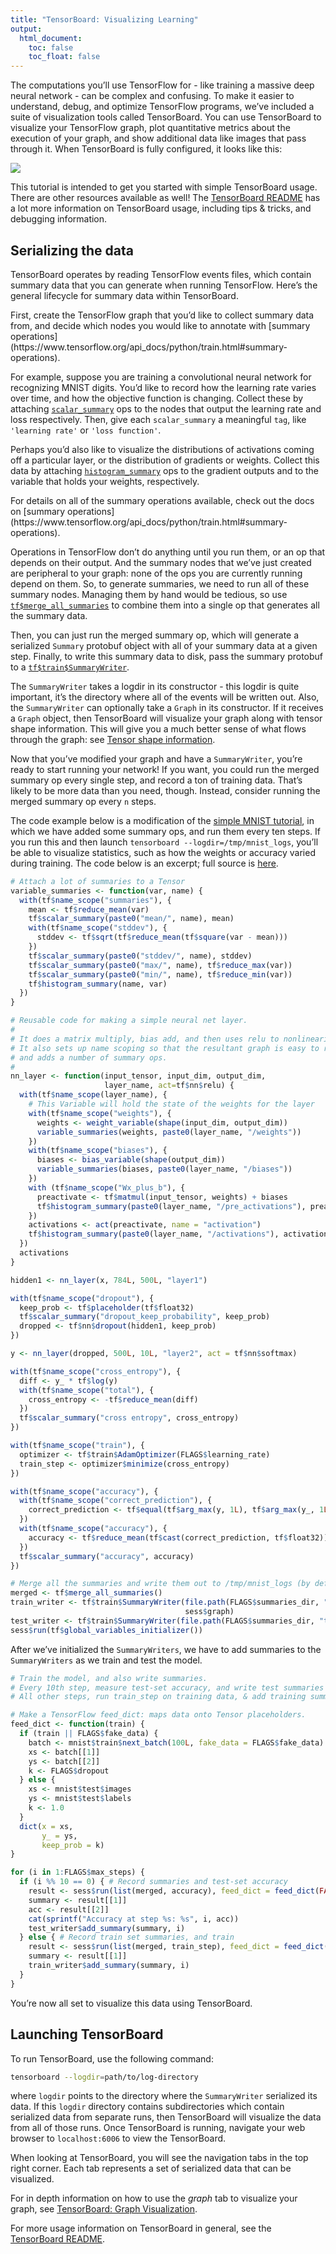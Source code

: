 ```yaml
---
title: "TensorBoard: Visualizing Learning"
output: 
  html_document:
    toc: false
    toc_float: false
---
```


The computations you'll use TensorFlow for - like training a massive
deep neural network - can be complex and confusing. To make it easier to
understand, debug, and optimize TensorFlow programs, we've included a suite of
visualization tools called TensorBoard. You can use TensorBoard to visualize
your TensorFlow graph, plot quantitative metrics about the execution of your
graph, and show additional data like images that pass through it. When
TensorBoard is fully configured, it looks like this:

![](images/mnist_tensorboard.png){.tutorial-illustration .tutorial-illustration-large}


This tutorial is intended to get you started with simple TensorBoard usage.
There are other resources available as well! The [TensorBoard README](https://www.tensorflow.org/code/tensorflow/tensorboard/)
has a lot more information on TensorBoard usage, including tips & tricks, and
debugging information.

## Serializing the data

TensorBoard operates by reading TensorFlow events files, which contain summary
data that you can generate when running TensorFlow. Here's the general
lifecycle for summary data within TensorBoard.

First, create the TensorFlow graph that you'd like to collect summary
data from, and decide which nodes you would like to annotate with
[summary operations]
(https://www.tensorflow.org/api_docs/python/train.html#summary-operations).

For example, suppose you are training a convolutional neural network for
recognizing MNIST digits. You'd like to record how the learning rate
varies over time, and how the objective function is changing. Collect these by
attaching [`scalar_summary`](https://www.tensorflow.org/api_docs/python/train.html#scalar_summary) ops
to the nodes that output the learning rate and loss respectively. Then, give
each `scalar_summary` a meaningful `tag`, like `'learning rate'` or `'loss
function'`.

Perhaps you'd also like to visualize the distributions of activations coming
off a particular layer, or the distribution of gradients or weights. Collect
this data by attaching
[`histogram_summary`](https://www.tensorflow.org/api_docs/python/train.html#histogram_summary) ops to
the gradient outputs and to the variable that holds your weights, respectively.

For details on all of the summary operations available, check out the docs on
[summary operations]
(https://www.tensorflow.org/api_docs/python/train.html#summary-operations).

Operations in TensorFlow don't do anything until you run them, or an op that
depends on their output. And the summary nodes that we've just created are
peripheral to your graph: none of the ops you are currently running depend on
them. So, to generate summaries, we need to run all of these summary nodes.
Managing them by hand would be tedious, so use
[`tf$merge_all_summaries`](https://www.tensorflow.org/api_docs/python/train.html#merge_all_summaries)
to combine them into a single op that generates all the summary data.

Then, you can just run the merged summary op, which will generate a serialized
`Summary` protobuf object with all of your summary data at a given step.
Finally, to write this summary data to disk, pass the summary protobuf to a
[`tf$train$SummaryWriter`](https://www.tensorflow.org/api_docs/python/train.html#SummaryWriter).

The `SummaryWriter` takes a logdir in its constructor - this logdir is quite
important, it's the directory where all of the events will be written out.
Also, the `SummaryWriter` can optionally take a `Graph` in its constructor.
If it receives a `Graph` object, then TensorBoard will visualize your graph
along with tensor shape information. This will give you a much better sense of
what flows through the graph: see
[Tensor shape information](howto_graph_viz.html#tensor-shape-information).

Now that you've modified your graph and have a `SummaryWriter`, you're ready to
start running your network! If you want, you could run the merged summary op
every single step, and record a ton of training data. That's likely to be more
data than you need, though. Instead, consider running the merged summary op
every `n` steps.

The code example below is a modification of the [simple MNIST tutorial](tutorial_mnist_beginners.html), in which we have
added some summary ops, and run them every ten steps. If you run this and then
launch `tensorboard --logdir=/tmp/mnist_logs`, you'll be able to visualize
statistics, such as how the weights or accuracy varied during training.
The code below is an excerpt; full source is [here](https://github.com/rstudio/tensorflow/blob/master/inst/examples/mnist/mnist_with_summaries.R).

```r
# Attach a lot of summaries to a Tensor
variable_summaries <- function(var, name) {
  with(tf$name_scope("summaries"), {
    mean <- tf$reduce_mean(var)
    tf$scalar_summary(paste0("mean/", name), mean)
    with(tf$name_scope("stddev"), {
      stddev <- tf$sqrt(tf$reduce_mean(tf$square(var - mean)))
    })
    tf$scalar_summary(paste0("stddev/", name), stddev)
    tf$scalar_summary(paste0("max/", name), tf$reduce_max(var))
    tf$scalar_summary(paste0("min/", name), tf$reduce_min(var))
    tf$histogram_summary(name, var)
  })
}

# Reusable code for making a simple neural net layer.
#
# It does a matrix multiply, bias add, and then uses relu to nonlinearize.
# It also sets up name scoping so that the resultant graph is easy to read,
# and adds a number of summary ops.
#
nn_layer <- function(input_tensor, input_dim, output_dim,
                     layer_name, act=tf$nn$relu) {
  with(tf$name_scope(layer_name), {
    # This Variable will hold the state of the weights for the layer
    with(tf$name_scope("weights"), {
      weights <- weight_variable(shape(input_dim, output_dim))
      variable_summaries(weights, paste0(layer_name, "/weights"))
    })
    with(tf$name_scope("biases"), {
      biases <- bias_variable(shape(output_dim))
      variable_summaries(biases, paste0(layer_name, "/biases"))
    })
    with (tf$name_scope("Wx_plus_b"), {
      preactivate <- tf$matmul(input_tensor, weights) + biases
      tf$histogram_summary(paste0(layer_name, "/pre_activations"), preactivate)
    })
    activations <- act(preactivate, name = "activation")
    tf$histogram_summary(paste0(layer_name, "/activations"), activations)
  })
  activations
}

hidden1 <- nn_layer(x, 784L, 500L, "layer1")

with(tf$name_scope("dropout"), {
  keep_prob <- tf$placeholder(tf$float32)
  tf$scalar_summary("dropout_keep_probability", keep_prob)
  dropped <- tf$nn$dropout(hidden1, keep_prob)
})

y <- nn_layer(dropped, 500L, 10L, "layer2", act = tf$nn$softmax)

with(tf$name_scope("cross_entropy"), {
  diff <- y_ * tf$log(y)
  with(tf$name_scope("total"), {
    cross_entropy <- -tf$reduce_mean(diff)
  })
  tf$scalar_summary("cross entropy", cross_entropy)
})

with(tf$name_scope("train"), {
  optimizer <- tf$train$AdamOptimizer(FLAGS$learning_rate)
  train_step <- optimizer$minimize(cross_entropy)
})

with(tf$name_scope("accuracy"), {
  with(tf$name_scope("correct_prediction"), {
    correct_prediction <- tf$equal(tf$arg_max(y, 1L), tf$arg_max(y_, 1L))
  })
  with(tf$name_scope("accuracy"), {
    accuracy <- tf$reduce_mean(tf$cast(correct_prediction, tf$float32))
  })
  tf$scalar_summary("accuracy", accuracy)
})

# Merge all the summaries and write them out to /tmp/mnist_logs (by default)
merged <- tf$merge_all_summaries()
train_writer <- tf$train$SummaryWriter(file.path(FLAGS$summaries_dir, "train"),
                                       sess$graph)
test_writer <- tf$train$SummaryWriter(file.path(FLAGS$summaries_dir, "test"))
sess$run(tf$global_variables_initializer())
```

After we've initialized the `SummaryWriters`, we have to add summaries to the
`SummaryWriters` as we train and test the model.

```r
# Train the model, and also write summaries.
# Every 10th step, measure test-set accuracy, and write test summaries
# All other steps, run train_step on training data, & add training summaries

# Make a TensorFlow feed_dict: maps data onto Tensor placeholders.
feed_dict <- function(train) {
  if (train || FLAGS$fake_data) {
    batch <- mnist$train$next_batch(100L, fake_data = FLAGS$fake_data)
    xs <- batch[[1]]
    ys <- batch[[2]]
    k <- FLAGS$dropout
  } else {
    xs <- mnist$test$images
    ys <- mnist$test$labels
    k <- 1.0
  }
  dict(x = xs,
       y_ = ys,
       keep_prob = k)
}

for (i in 1:FLAGS$max_steps) {
  if (i %% 10 == 0) { # Record summaries and test-set accuracy
    result <- sess$run(list(merged, accuracy), feed_dict = feed_dict(FALSE))
    summary <- result[[1]]
    acc <- result[[2]]
    cat(sprintf("Accuracy at step %s: %s", i, acc))
    test_writer$add_summary(summary, i) 
  } else { # Record train set summaries, and train
    result <- sess$run(list(merged, train_step), feed_dict = feed_dict(TRUE))
    summary <- result[[1]]
    train_writer$add_summary(summary, i)
  }
}
```

You're now all set to visualize this data using TensorBoard.

## Launching TensorBoard

To run TensorBoard, use the following command:

```bash
tensorboard --logdir=path/to/log-directory
```

where `logdir` points to the directory where the `SummaryWriter` serialized its
data.  If this `logdir` directory contains subdirectories which contain
serialized data from separate runs, then TensorBoard will visualize the data
from all of those runs. Once TensorBoard is running, navigate your web browser
to `localhost:6006` to view the TensorBoard.

When looking at TensorBoard, you will see the navigation tabs in the top right
corner. Each tab represents a set of serialized data that can be visualized.

For in depth information on how to use the *graph* tab to visualize your graph,
see [TensorBoard: Graph Visualization](howto_graph_viz.html).

For more usage information on TensorBoard in general, see the [TensorBoard
README](https://www.tensorflow.org/code/tensorflow/tensorboard/README.md).
